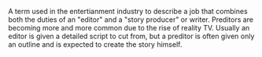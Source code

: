 {{Copy to Wiktionary}}
A term used in the entertianment industry to describe a job that combines both the duties of an "editor" and a "story producer" or writer.  Preditors are becoming more and more common due to the rise of reality TV.  Usually an editor is given a detailed script to cut from, but a preditor is often given only an outline and is expected to create the story himself.